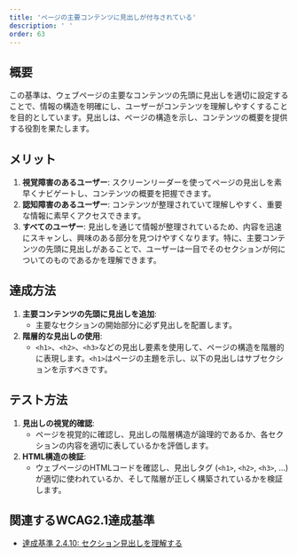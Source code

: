 ```yaml
---
title: 'ページの主要コンテンツに見出しが付与されている'
description: ' '
order: 63
---
```


## 概要
この基準は、ウェブページの主要なコンテンツの先頭に見出しを適切に設定することで、情報の構造を明確にし、ユーザーがコンテンツを理解しやすくすることを目的としています。見出しは、ページの構造を示し、コンテンツの概要を提供する役割を果たします。


## メリット
1. **視覚障害のあるユーザー**: スクリーンリーダーを使ってページの見出しを素早くナビゲートし、コンテンツの概要を把握できます。
2. **認知障害のあるユーザー**: コンテンツが整理されていて理解しやすく、重要な情報に素早くアクセスできます。
3. **すべてのユーザー**: 見出しを通じて情報が整理されているため、内容を迅速にスキャンし、興味のある部分を見つけやすくなります。特に、主要コンテンツの先頭に見出しがあることで、ユーザーは一目でそのセクションが何についてのものであるかを理解できます。   

## 達成方法
1. **主要コンテンツの先頭に見出しを追加**:
    - 主要なセクションの開始部分に必ず見出しを配置します。
2. **階層的な見出しの使用**:
    - `<h1>`、`<h2>`、`<h3>`などの見出し要素を使用して、ページの構造を階層的に表現します。`<h1>`はページの主題を示し、以下の見出しはサブセクションを示すべきです。

## テスト方法
1. **見出しの視覚的確認**:
    - ページを視覚的に確認し、見出しの階層構造が論理的であるか、各セクションの内容を適切に表しているかを評価します。
2. **HTML構造の検証**:
    - ウェブページのHTMLコードを確認し、見出しタグ (`<h1>`, `<h2>`, `<h3>`, ...) が適切に使われているか、そして階層が正しく構築されているかを検証します。

## 関連するWCAG2.1達成基準
- [達成基準 2.4.10: セクション見出しを理解する](https://waic.jp/translations/WCAG21/Understanding/section-headings)
